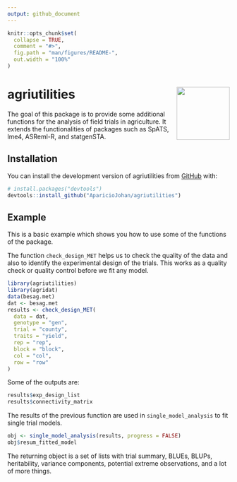 ```yaml
---
output: github_document
---
```


<!-- README.md is generated from README.Rmd. Please edit that file -->

```r
knitr::opts_chunk$set(
  collapse = TRUE,
  comment = "#>",
  fig.path = "man/figures/README-",
  out.width = "100%"
)
```

# agriutilities <a href="https://apariciojohan.github.io/agriutilities/"><img src="man/figures/logo.png" align="right" width="120" /></a>

<!-- badges: start -->
<!-- badges: end -->

The goal of this package is to provide some additional functions for the analysis
of field trials in agriculture. It extends the functionalities of packages such as SpATS, lme4, ASReml-R, and statgenSTA.

## Installation

You can install the development version of agriutilities from [GitHub](https://github.com/AparicioJohan/agriutilities) with:

``` r
# install.packages("devtools")
devtools::install_github("AparicioJohan/agriutilities")
```

## Example

This is a basic example which shows you how to use some of the functions of the package.

The function `check_design_MET` helps us to check the quality of the data and also to identify 
the experimental design of the trials. This works as a quality check or quality control before we fit any model.

```r
library(agriutilities)
library(agridat)
data(besag.met)
dat <- besag.met
results <- check_design_MET(
  data = dat,
  genotype = "gen",
  trial = "county",
  traits = "yield",
  rep = "rep",
  block = "block",
  col = "col",
  row = "row"
)
```
Some of the outputs are:
```r
results$exp_design_list
results$connectivity_matrix
```


The results of the previous function are used in `single_model_analysis` to fit single trial models.


```r
obj <- single_model_analysis(results, progress = FALSE)
obj$resum_fitted_model
```
The returning object is a set of lists with trial summary, BLUEs, BLUPs, heritability, variance components, potential extreme observations, and a lot of more things.
